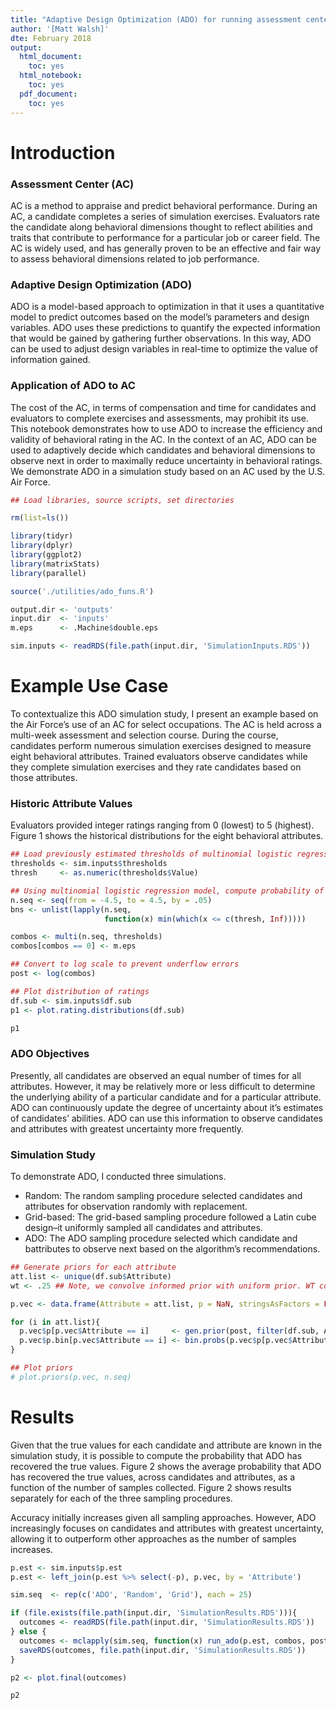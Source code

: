 ```yaml
---
title: "Adaptive Design Optimization (ADO) for running assessment center"
author: '[Matt Walsh]'
dte: February 2018
output:
  html_document:
    toc: yes
  html_notebook:
    toc: yes
  pdf_document:
    toc: yes
---
```


# Introduction

### Assessment Center (AC)
AC is a method to appraise and predict behavioral performance. During an AC, a candidate completes a series of simulation exercises. Evaluators rate the candidate along behavioral dimensions thought to reflect abilities and traits that contribute to performance for a particular job or career field. The AC is widely used, and has generally proven to be an effective and fair way to assess behavioral dimensions related to job performance.

### Adaptive Design Optimization (ADO)
ADO is a model-based approach to optimization in that it uses a quantitative model to predict outcomes based on the model's parameters and design variables. ADO uses these predictions to quantify the expected information that would be gained by gathering further observations. In this way, ADO can be used to adjust design variables in real-time to optimize the value of information gained.

### Application of ADO to AC
The cost of the AC, in terms of compensation and time for candidates and evaluators to complete exercises and assessments, may prohibit its use. This notebook demonstrates how to use ADO to increase the efficiency and validity of behavioral rating in the AC. In the context of an AC, ADO can be used to adaptively decide which candidates and behavioral dimensions to observe next in order to maximally reduce uncertainty in behavioral ratings. We demonstrate ADO in a simulation study based on an AC used by the U.S. Air Force. 

```r
## Load libraries, source scripts, set directories

rm(list=ls())

library(tidyr)
library(dplyr)
library(ggplot2)
library(matrixStats)
library(parallel)

source('./utilities/ado_funs.R')

output.dir <- 'outputs'
input.dir  <- 'inputs'
m.eps      <- .Machine$double.eps

sim.inputs <- readRDS(file.path(input.dir, 'SimulationInputs.RDS'))
```

# Example Use Case
To contextualize this ADO simulation study, I present an example based on the Air Force’s use of an AC for select occupations. The AC is held across a multi-week assessment and selection course. During the course, candidates perform numerous simulation exercises designed to measure eight behavioral attributes. Trained evaluators observe candidates while they complete simulation exercises and they rate candidates based on those attributes.

### Historic Attribute Values
Evaluators provided integer ratings ranging from 0 (lowest) to 5 (highest). Figure 1 shows the historical distributions for the eight behavioral attributes.

```r
## Load previously estimated thresholds of multinomial logistic regression
thresholds <- sim.inputs$thresholds
thresh     <- as.numeric(thresholds$Value)

## Using multinomial logistic regression model, compute probability of ratings 0 to 5 given latent values ranging from -4.5 to 4.5
n.seq <- seq(from = -4.5, to = 4.5, by = .05)
bns <- unlist(lapply(n.seq,
                     function(x) min(which(x <= c(thresh, Inf)))))

combos <- multi(n.seq, thresholds)
combos[combos == 0] <- m.eps

## Convert to log scale to prevent underflow errors
post <- log(combos)

## Plot distribution of ratings
df.sub <- sim.inputs$df.sub
p1 <- plot.rating.distributions(df.sub)
```

```r
p1
```

### ADO Objectives
Presently, all candidates are observed an equal number of times for all attributes. However, it may be relatively more or less difficult to determine the underlying ability of a particular candidate and for a particular attribute. ADO can continuously update the degree of uncertainty about it's estimates of candidates' abilities. ADO can use this information to observe candidates and attributes with greatest uncertainty more frequently.

### Simulation Study
To demonstrate ADO, I conducted three simulations.

  + Random: The random sampling procedure selected candidates and attributes for observation randomly with replacement.
  + Grid-based: The grid-based sampling procedure followed a Latin cube design--it uniformly sampled all candidates and attributes.
  + ADO: The ADO sampling procedure selected which candidate and battributes to observe next based on the algorithm’s recommendations.

```r

## Generate priors for each attribute
att.list <- unique(df.sub$Attribute)
wt <- .25 ## Note, we convolve informed prior with uniform prior. WT controls weight given to informed prior

p.vec <- data.frame(Attribute = att.list, p = NaN, stringsAsFactors = FALSE)

for (i in att.list){
  p.vec$p[p.vec$Attribute == i]     <- gen.prior(post, filter(df.sub, Attribute == i), wt)
  p.vec$p.bin[p.vec$Attribute == i] <- bin.probs(p.vec$p[p.vec$Attribute == i], bns)
}

## Plot priors
# plot.priors(p.vec, n.seq)

```

# Results
Given that the true values for each candidate and attribute are known in the simulation study, it is possible to compute the probability that ADO has recovered the true values. Figure 2 shows the average probability that ADO has recovered the true values, across candidates and attributes, as a function of the number of samples collected. Figure 2 shows results separately for each of the three sampling procedures.

Accuracy initially increases given all sampling approaches. However, ADO increasingly focuses on candidates and attributes with greatest uncertainty, allowing it to outperform other approaches as the number of samples increases.

```r
p.est <- sim.inputs$p.est
p.est <- left_join(p.est %>% select(-p), p.vec, by = 'Attribute')

sim.seq  <- rep(c('ADO', 'Random', 'Grid'), each = 25)

if (file.exists(file.path(input.dir, 'SimulationResults.RDS'))){
  outcomes <- readRDS(file.path(input.dir, 'SimulationResults.RDS'))
} else {
  outcomes <- mclapply(sim.seq, function(x) run_ado(p.est, combos, post, bns, x))
  saveRDS(outcomes, file.path(input.dir, 'SimulationResults.RDS'))
}

p2 <- plot.final(outcomes)
```

```r
p2
```